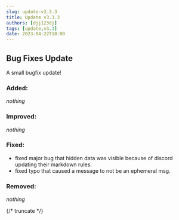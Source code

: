 ```yaml
---
slug: update-v3.3.3
title: Update v3.3.3
authors: [djj123dj]
tags: [update,v3.3]
date: 2023-04-22T18:00
---
```


## Bug Fixes Update
A small bugfix update!

### <C color="green">Added:</C>
*nothing*

### <C color="yellow">Improved:</C>
*nothing*

### <C color="orange">Fixed:</C>
- fixed major bug that hidden data was visible because of discord updating their markdown rules.
- fixed typo that caused a message to not be an ephemeral msg.

### <C color="red">Removed:</C>
*nothing*

{/* truncate */}